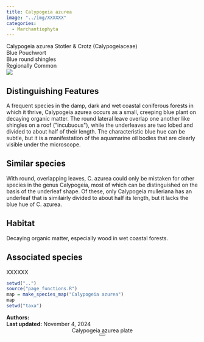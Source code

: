```yaml
---
title: Calypogeia azurea
image: "../img/XXXXXX"
categories:
  - Marchantiophyta
---
```


<div class="info-panel">
 <div class="info-top">
  <div class="taxon-scientific"><span class="taxon-name">Calypogeia azurea</span> <span class="taxon-authority">Stotler &amp; Crotz</span> <span class="taxon-family">(Calypogeiaceae)</span></div>
  <div class="taxon-common">Blue Pouchwort</div>
 </div>
 <div class="info-bottom">
  <div class="taxon-qnd">Blue round shingles</div>
  <div class="taxon-abundance">Regionally Common</div>
 </div>
</div>
<div class="imerss-content-frame">
 <div class="imerss-image-header">
  <div class="imerss-image-holder imerss-column-left" data-toggle="tooltip" style="background-image: url(../img/XXXXXX)" title="XXXXXX">
  </div>

  <div class="imerss-image-holder imerss-column-right" data-toggle="tooltip" style="background-image: url(../img/XXXXXX)" title="XXXXXX">
  </div>
 
 </div>
 <div class="imerss-content-lower">
  <div class="imerss-column-left">
  <div class="tab-microscope" data-micromodal-trigger="modal-plate">
  <img src="../img/bryo guide microscope.png"/>
  </div>

<h2>Distinguishing Features</h2>

A frequent species in the damp, dark and wet coastal coniferous forests in which it thrive, Calypogeia azurea occurs as a small, creeping blue plant on decaying organic matter. The round lateral leave overlap one another like shingles on a roof (&quot;incubuous&quot;), while the underleaves are two lobed and divided to about half of their length. The characteristic blue hue can be subtle, but it is a manifestation of the aquamarine oil bodies that are clearly visible under the microscope.

<h2>Similar species</h2>

With round, overlapping leaves, C. azurea could only be mistaken for other species in the genus Calypogeia, most of which can be distinguished on the basis of the underleaf shape. Of these, only Calypogeia mulleriana has an underleaf that is similairly divided to about half its length, but it lacks the blue hue of C. azurea.

<h2>Habitat</h2>

Decaying organic matter, especially wood in wet coastal forests.

<h2>Associated species</h2>

XXXXXX
</div>

<div class="imerss-column-right">

<div class="imerss-image-holder imerss-column-right" data-toggle="tooltip" style="background-image: url(../img/XXXXX)" title="XXXXX">
</div>

<div class="imerss-map-holder">
```r
setwd("..")
source("page_functions.R")
map = make_species_map("Calypogeia azurea")
map
setwd("taxa")
```
</div>

</div>

</div>
</div>

<div class="taxon-footer">
 <div class="taxon-authors"><b>Authors:</b> <span></span></div>
 <div class="taxon-update"><b>Last updated:</b> <span>November 4, 2024</span></div>
</div>

<div class="modal micromodal-slide" id="modal-plate" aria-hidden="true">
 <div class="modal__overlay" tabindex="-1" data-micromodal-close>
  <div class="modal__container" role="dialog" aria-modal="true" aria-labelledby="modal-plate-title" >
   <header class="modal__header">
   <div class="modal__title" id="modal-plate-title">
  Calypogeia azurea plate
   </div>
   <button class="modal__close" aria-label="Close" data-micromodal-close></button>
   </header>
  <div class="modal__content" id="modal-plate-content">
   <div class="imerss-image-holder" data-toggle="tooltip" style="background-image: url(../img/XXXXX)" title="XXXXX">
  </div>
  </div>
  </div>
 </div>
</div>

<script src="../js/micromodal.min.js"></script>
<link href="../css/style-taxon.css" rel="stylesheet">
<link href="../css/micromodal.css" rel="stylesheet">

<script>
MicroModal.init();
</script>

